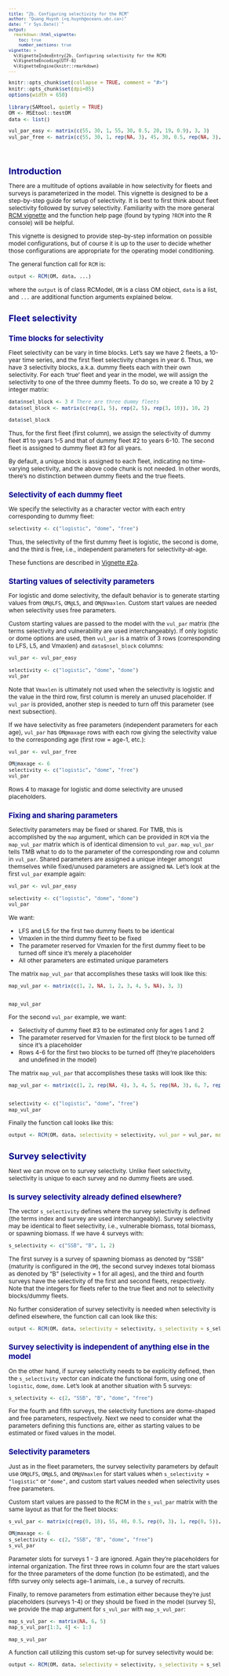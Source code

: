 ---
title: "2b. Configuring selectivity for the RCM"
author: "Quang Huynh (<q.huynh@oceans.ubc.ca>)"
date: "`r Sys.Date()`"
output:
  rmarkdown::html_vignette:
    toc: true
    number_sections: true
vignette: >
  %\VignetteIndexEntry{2b. Configuring selectivity for the RCM}
  %\VignetteEncoding{UTF-8}
  %\VignetteEngine{knitr::rmarkdown}
---
<script type="text/x-mathjax-config">
  MathJax.Hub.Config({ TeX: { equationNumbers: {autoNumber: "all"} } });
</script>

<style type="text/css">

body{ /* Normal  */
   font-size: 12px;
}
td {  /* Table  */
   font-size: 8px;
}
h1 { /* Header 1 */
 font-size: 18px;
 color: DarkBlue;
}
h2 { /* Header 2 */
 font-size: 15px;
 color: DarkBlue;
}
h3 { /* Header 3 */
 font-size: 14px;
 color: DarkBlue;
}
code.r{ /* Code block */
  font-size: 10px;
}
pre { /* Code block */
  font-size: 10px
}
</style>


```{r set options, echo = FALSE}
knitr::opts_chunk$set(collapse = TRUE, comment = "#>")
knitr::opts_chunk$set(dpi=85)
options(width = 650)
```

```{r echo = FALSE}
library(SAMtool, quietly = TRUE)
OM <- MSEtool::testOM
data <- list()

vul_par_easy <- matrix(c(55, 30, 1, 55, 30, 0.5, 20, 19, 0.9), 3, 3)
vul_par_free <- matrix(c(55, 30, 1, rep(NA, 3), 45, 30, 0.5, rep(NA, 3), 0.1, 0.3, 0.7, 1, 1, 1), 6, 3)

```
<br>

# Introduction

There are a multitude of options available in how selectivity for fleets and surveys is parameterized in the model. This vignette is designed to be a step-by-step guide for setup of selectivity. It is best to first think about fleet selectivity followed by survey selectivity. Familiarity with the more general <a href="RCM.html">RCM vignette</a> and the function help page (found by typing `?RCM` into the R console) will be helpful.

This vignette is designed to provide step-by-step information on possible model configurations, but of course it is up to the user to decide whether those configurations are appropriate for the operating model conditioning.

The general function call for `RCM` is:

```{r eval = FALSE}
output <- RCM(OM, data, ...)
```

where the `output` is of class RCModel, `OM` is a class OM object, `data` is a list, and `...` are additional function arguments explained below. 

# Fleet selectivity

## Time blocks for selectivity

Fleet selectivity can be vary in time blocks. Let's say we have 2 fleets, a 10-year time series, and the first fleet selectivity changes in year 6. Thus, we have 3 selectivity blocks, a.k.a. dummy fleets each with their own selectivity. For each 'true' fleet and year in the model, we will assign the selectivity to one of the three dummy fleets. To do so, we create a 10 by 2 integer matrix:

```{r echo = FALSE}
data$nsel_block <- 3 # There are three dummy fleets
data$sel_block <- matrix(c(rep(1, 5), rep(2, 5), rep(3, 10)), 10, 2)
```

```{r}
data$sel_block
```
Thus, for the first fleet (first column), we assign the selectivity of dummy fleet #1 to years 1-5 and that of dummy fleet #2 to years 6-10. The second fleet is assigned to dummy fleet #3 for all years.

By default, a unique block is assigned to each fleet, indicating no time-varying selectivity, and the above code chunk is not needed. In other words, there's no distinction between dummy fleets and the true fleets.

## Selectivity of each dummy fleet

We specify the selectivity as a character vector with each entry corresponding to dummy fleet:

```{r}
selectivity <- c("logistic", "dome", "free")
```

Thus, the selectivity of the first dummy fleet is logistic, the second is dome, and the third is free, i.e., independent parameters for selectivity-at-age.

These functions are described in <a href="RCM_eq.html">Vignette #2a</a>.

## Starting values of selectivity parameters

For logistic and dome selectivity, the default behavior is to generate starting values from `OM@LFS`, `OM@L5`, and `OM@Vmaxlen`. Custom start values are needed when selectivity uses free parameters.

Custom starting values are passed to the model with the `vul_par` matrix (the terms selectivity and vulnerability are used interchangeably). If only logistic or dome options are used, then `vul_par` is a matrix of 3 rows (corresponding to LFS, L5, and Vmaxlen) and `data$nsel_block` columns:

```{r echo = FALSE}
vul_par <- vul_par_easy
```
```{r}
selectivity <- c("logistic", "dome", "dome")
vul_par
```

Note that `Vmaxlen` is ultimately not used when the selectivity is logistic and the value in the third row, first column is merely an unused placeholder. If `vul_par` is provided, another step is needed to turn off this parameter (see next subsection).

If we have selectivity as free parameters (independent parameters for each age), `vul_par` has `OM@maxage` rows with each row giving the selectivity value to the corresponding age (first row = age-1, etc.):

```{r echo = FALSE}
vul_par <- vul_par_free
```
```{r}
OM@maxage <- 6
selectivity <- c("logistic", "dome", "free")
vul_par
```

Rows 4 to maxage for logistic and dome selectivity are unused placeholders.

## Fixing and sharing parameters

Selectivity parameters may be fixed or shared. For TMB, this is accomplished by the `map` argument, which can be provided in `RCM` via the `map_vul_par` matrix which is of identical dimension to `vul_par`. `map_vul_par` tells TMB what to do to the parameter of the corresponding row and column in `vul_par`. Shared parameters are assigned a unique integer amongst themselves while fixed/unused parameters are assigned `NA`. Let's look at the first `vul_par` example again:

```{r echo = FALSE}
vul_par <- vul_par_easy
```
```{r}
selectivity <- c("logistic", "dome", "dome")
vul_par
```

We want:

- LFS and L5 for the first two dummy fleets to be identical
- Vmaxlen in the third dummy fleet to be fixed
- The parameter reserved for Vmaxlen for the first dummy fleet to be turned off since it's merely a placeholder
- All other parameters are estimated unique parameters 

The matrix `map_vul_par` that accomplishes these tasks will look like this:

```{r echo = FALSE}
map_vul_par <- matrix(c(1, 2, NA, 1, 2, 3, 4, 5, NA), 3, 3)
 
```
```{r}
map_vul_par
```

For the second `vul_par` example, we want:

- Selectivity of dummy fleet #3 to be estimated only for ages 1 and 2
- The parameter reserved for Vmaxlen for the first block to be turned off since it's a placeholder
- Rows 4-6 for the first two blocks to be turned off (they're placeholders and undefined in the model)

The matrix `map_vul_par` that accomplishes these tasks will look like this:

```{r echo = FALSE}
map_vul_par <- matrix(c(1, 2, rep(NA, 4), 3, 4, 5, rep(NA, 3), 6, 7, rep(NA, 4)), 6, 3)
 
```
```{r}
selectivity <- c("logistic", "dome", "free")
map_vul_par
```

Finally the function call looks like this:

```{r eval = FALSE}
output <- RCM(OM, data, selectivity = selectivity, vul_par = vul_par, map_vul_par = map_vul_par, ...)
```

# Survey selectivity 

Next we can move on to survey selectivity. Unlike fleet selectivity, selectivity is unique to each survey and no dummy fleets are used.

## Is survey selectivity already defined elsewhere?

The vector `s_selectivity` defines where the survey selectivity is defined (the terms index and survey are used interchangeably). Survey selectivity may be identical to fleet selectivity, i.e., vulnerable biomass, total biomass, or spawning biomass. If we have 4 surveys with:

```{r}
s_selectivity <- c("SSB", "B", 1, 2)
```

The first survey is a survey of spawning biomass as denoted by "SSB" (maturity is configured in the `OM`), the second survey indexes total biomass as denoted by "B" (selectivity = 1 for all ages), and the third and fourth surveys have the selectivity of the first and second fleets, respectively. Note that the integers for fleets refer to the true fleet and not to selectivity blocks/dummy fleets. 

No further consideration of survey selectivity is needed when selectivity is defined elsewhere, the function call can look like this:

```{r eval = FALSE}
output <- RCM(OM, data, selectivity = selectivity, s_selectivity = s_selectivity, ...)
```

## Survey selectivity is independent of anything else in the model

On the other hand, if survey selectivity needs to be explicitly defined, then the `s_selectivity` vector can indicate the functional form, using one of `logistic`, `dome`, `dome`. Let's look at another situation with 5 surveys:

```{r}
s_selectivity <- c(2, "SSB", "B", "dome", "free")
```

For the fourth and fifth surveys, the selectivity functions are dome-shaped and free parameters, respectively. Next we need to consider what the parameters defining this functions are, either as starting values to be estimated or fixed values in the model.

## Selectivity parameters

Just as in the fleet parameters, the survey selectivity parameters by default use `OM@LFS`, `OM@L5`, and `OM@Vmaxlen` for start values when `s_selectivity = "logistic"` or `"dome"`, and custom start values needed when selectivity uses free parameters. 

Custom start values are passed to the RCM in the `s_vul_par` matrix with the same layout as that for the fleet blocks:

```{r echo = FALSE}
s_vul_par <- matrix(c(rep(0, 18), 55, 40, 0.5, rep(0, 3), 1, rep(0, 5)), 6, 5)
```
```{r}
OM@maxage <- 6
s_selectivity <- c(2, "SSB", "B", "dome", "free")
s_vul_par
```

Parameter slots for surveys 1 - 3 are ignored. Again they're placeholders for internal organization. The first three rows in column four are the start values for the three parameters of the dome function (to be estimated), and the fifth survey only selects age-1 animals, i.e., a survey of recruits.

Finally, to remove parameters from estimation either because they're just placeholders (surveys 1-4) or they should be fixed in the model (survey 5), we provide the map argument for `s_vul_par` with `map_s_vul_par`:

```{r echo = FALSE}
map_s_vul_par <- matrix(NA, 6, 5)
map_s_vul_par[1:3, 4] <- 1:3
```
```{r}
map_s_vul_par
```

A function call utilizing this custom set-up for survey selectivity would be:

```{r eval = FALSE}
output <- RCM(OM, data, selectivity = selectivity, s_selectivity = s_selectivity, s_vul_par = s_vul_par, map_s_vul_par = map_s_vul_par, ...)
```

